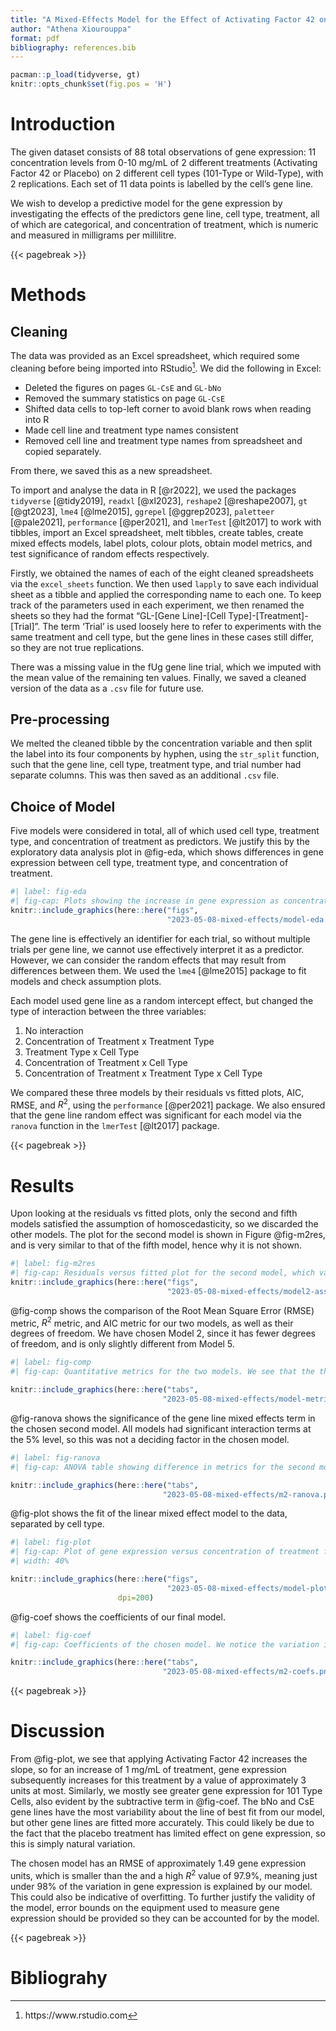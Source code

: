 ```yaml
---
title: "A Mixed-Effects Model for the Effect of Activating Factor 42 on Gene Expression in Wild-Type and 101-Type Cells"
author: "Athena Xiourouppa"
format: pdf
bibliography: references.bib
---
```


```r
pacman::p_load(tidyverse, gt)
knitr::opts_chunk$set(fig.pos = 'H')
```

# Introduction
The given dataset consists of 88 total observations of gene expression: 11 concentration levels 
from 0-10 mg/mL of 2 different treatments (Activating Factor 42 or Placebo) 
on 2 different cell types (101-Type or Wild-Type), with 
2 replications. Each set of 11 data points is labelled by the cell's gene line. 

We wish to develop a predictive model for the gene expression by investigating the 
effects of the predictors
gene line, cell type, treatment, all of which are categorical, and concentration of 
treatment, which is numeric and measured in milligrams per millilitre.

{{< pagebreak >}}

# Methods
## Cleaning
The data was provided as an Excel spreadsheet, which required some cleaning before 
being imported into RStudio[^1]. We did the following in Excel:

* Deleted the figures on pages `GL-CsE` and `GL-bNo`
* Removed the summary statistics on page `GL-CsE`
* Shifted data cells to top-left corner to avoid blank rows when reading into R
* Made cell line and treatment type names consistent
* Removed cell line and treatment type names from spreadsheet and copied separately. 

From there, we saved this as a new spreadsheet.

To import and analyse the data in R [@r2022], we used the packages `tidyverse` [@tidy2019],
`readxl` [@xl2023], `reshape2` [@reshape2007], `gt` [@gt2023], `lme4` [@lme2015], 
`ggrepel` [@ggrep2023], `paletteer` [@pale2021], `performance` [@per2021], and `lmerTest` [@lt2017] 
to work with tibbles, import an Excel spreadsheet, melt tibbles, create tables, create mixed effects models, label plots, colour plots, obtain model metrics, and test significance of random effects respectively. 

Firstly, we obtained the names of each of the eight cleaned spreadsheets via the 
`excel_sheets` function. We then used `lapply` to save each individual sheet as a tibble 
and applied the corresponding name to each one. To keep track of the parameters used in 
each experiment, we then renamed the sheets so they had the format "GL-[Gene Line]-[Cell Type]-[Treatment]-[Trial]". The term 'Trial' is used loosely here to refer to experiments with the
same treatment and cell type, but the gene lines in these cases still differ, so they are 
not true replications.

There was a missing value in the fUg gene line trial, which we imputed with the mean value 
of the remaining ten values. Finally, we saved a cleaned version of the data as a `.csv` file 
for future use.

[^1]: https://www.rstudio.com

## Pre-processing
We melted the cleaned tibble by the concentration variable and then split the label 
into its four components by hyphen, using the `str_split` function, 
such that the gene line, cell type, treatment type, and 
trial number had separate columns. This was then saved as an additional `.csv` file.

## Choice of Model
Five models were considered in total, all of which used cell type, treatment type, and 
concentration of treatment as predictors. We justify this by the exploratory data analysis plot in 
@fig-eda, which shows differences in gene expression between cell type, treatment type, and 
concentration of treatment. 

```r
#| label: fig-eda
#| fig-cap: Plots showing the increase in gene expression as concentration of activating factor increases. We see that the Wild Type cells have a lower starting intercept value of gene expression. Experiments that used Activating Factor 42 have a higher slope value, and therefore gene expression. We have also labelled the gene line for each set of eleven points.
knitr::include_graphics(here::here("figs", 
                                   "2023-05-08-mixed-effects/model-eda.pdf"))
```

The gene line is effectively an identifier for each trial, so without multiple trials per gene line, we cannot use effectively interpret it as a predictor. However, 
we can consider the random effects that may result from differences between them. We used
the `lme4` [@lme2015] package to fit models and check assumption plots.

Each model used gene line as a random intercept effect, but changed the type of interaction between 
the three variables:

1. No interaction
2. Concentration of Treatment x Treatment Type
3. Treatment Type x Cell Type
4. Concentration of Treatment x Cell Type
5. Concentration of Treatment x Treatment Type x Cell Type

We compared these three models by their residuals vs fitted plots, AIC, RMSE, and $R^2$, using the 
`performance` [@per2021]  package. We also ensured that the gene line random effect was significant for each model via the `ranova` function in the `lmerTest` [@lt2017] package.

{{< pagebreak >}}

# Results
Upon looking at the residuals vs fitted plots, only the second and fifth models satisfied the assumption of homoscedasticity, so we discarded the other models. The plot for the second model is shown in Figure @fig-m2res, and is very similar to that of the fifth model, hence why it is not shown. 

```r
#| label: fig-m2res
#| fig-cap: Residuals versus fitted plot for the second model, which varies intercept by gene line and considers interaction between concentration of treatment and treatment type. We see there is random scattering of the residuals, satisfying the assumption of homoscedasticity.
knitr::include_graphics(here::here("figs", 
                                   "2023-05-08-mixed-effects/model2-assumptions.pdf"))
```

@fig-comp shows the comparison of the Root Mean Square Error (RMSE) metric, $R^2$ metric, and AIC metric for our two models, as well as their degrees of freedom. We have chosen Model 2, since it has fewer degrees of freedom, and is only slightly different from Model 5. 

```r
#| label: fig-comp
#| fig-cap: Quantitative metrics for the two models. We see that the three-way interaction model has a much lower AIC than the Concentration x Treatment model, but the RMSE and $R^2$ are both quite similar. Given that the three-way interaction model has more degrees of freedom, we have chosen the Concentration x Treatment model.

knitr::include_graphics(here::here("tabs", 
                                  "2023-05-08-mixed-effects/model-metrics.png"))
```

@fig-ranova shows the significance of the gene line mixed effects term in the chosen second model. All models had significant interaction terms at the 5% level, so this was not a deciding factor in the chosen model.

```r
#| label: fig-ranova
#| fig-cap: ANOVA table showing difference in metrics for the second model with and without the gene line ramdom effect. We see that the gene line random effect is significant.

knitr::include_graphics(here::here("tabs", 
                                  "2023-05-08-mixed-effects/m2-ranova.png")) 
```

@fig-plot shows the fit of the linear mixed effect model to the data, separated by cell type.

```r
#| label: fig-plot
#| fig-cap: Plot of gene expression versus concentration of treatment factor for the two cell types and two treatment factors, indicated by shape and colour, respectively. We have also labelled the gene lines at their final observations. We notice that the Wild Type cells have a lower starting intercept compared with the 101 Type cells. The linear model fits the Wild Type cells more accurately than the 101 Type cells, and the same applies for the placebo treatment versus than Activating Factor 42. 
#| width: 40%

knitr::include_graphics(here::here("figs", 
                                   "2023-05-08-mixed-effects/model-plot.pdf"),
                        dpi=200)
```

@fig-coef shows the coefficients of our final model.

```r
#| label: fig-coef
#| fig-cap: Coefficients of the chosen model. We notice the variation in intercept across gene lines is not particularly large, with the exception of Rza and xpo, which fall out of the 10-13 gene expression units that the other gene lines satisfy. The slope is just under 3 gene expression units. We subtract almost 5 units from the intercept if placebo treatment is used and roughly 3.3 units if we apply treatment to a Wild Type cell. We also subtract 1.9 units from the the slope if placebo treatment is used, indicating that 101 Type cells with Activating Factor 42 applied exhibit the greatest gene expression.

knitr::include_graphics(here::here("tabs", 
                                  "2023-05-08-mixed-effects/m2-coefs.png"))
```

{{< pagebreak >}}

# Discussion
From @fig-plot, we see that applying Activating Factor 42 increases the slope, so for an increase of 1 mg/mL of treatment, gene expression subsequently increases for this treatment by a value of approximately 3 units at most. Similarly, we mostly see greater gene expression for 101 Type Cells, also evident by the subtractive term in @fig-coef. The bNo and CsE gene lines have the most variability about the line of best fit from our model, but other gene lines are fitted more accurately. This could likely be due to the fact that the placebo treatment has limited effect on gene expression, so this is simply natural variation.

The chosen model has an RMSE of approximately $1.49$ gene expression units, which is smaller than the 
and a high $R^2$ value of $97.9\%$, meaning just under $98\%$ of the 
variation in gene expression is explained by our model. This could also be indicative of overfitting. To further justify the validity of the model, error bounds on the equipment used to measure gene expression should be provided so they can be 
accounted for by the model.

{{< pagebreak >}}

# Bibliograhy


